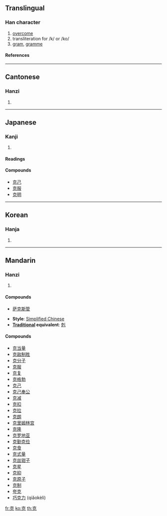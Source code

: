 {{see|剋}}

==Translingual==
===Han character===
{{Han char|rn=10|rad=儿|as=05|sn=7|four=4021<sub>6</sub>|canj=十口竹山 (JRHU)}}
# [[overcome]]
# transliteration for /k/ or /ko/
# [[gram]], [[gramme]]
====References====
{{Han ref|kx=0124.150|dkj=01355|dj=0263.040|hdz=10269.040|uh=514B|ud=20811|bh=A74A|bd=42826}}
----
==Cantonese==
===Hanzi===
{{yue-hanzi|jyut=|y=hak1}}
# {{defn|Cantonese}}
----
==Japanese==
===Kanji===
{{ja-kanji|grade=c|rs=儿05}}
# {{defn|Japanese}} 
====Readings====
{{ja-readings|on=[[こく]] (koku)|kun=[[かつ]] (katsu), [[よい]] (yoi), [[よく]] (yoku)}}

====Compounds====
*[[克己]]
*[[克服]]
*[[克明]]
----
==Korean==
===Hanja===
{{ko-hanja|hangeul=[[극]]|rv=geuk|mr=kŭk}}
# {{defn|Korean}}
----
==Mandarin==
===Hanzi===
{{cmn-hanzi|pin=[[kè]] ([[ke4]])|wg=k'o<sup>4</sup>}}
# {{defn|Mandarin}}

====Compounds====
*[[萨克斯管]]

* '''Style''': [[Simplified Chinese]] 
* '''[[Traditional Chinese|Traditional]] equivalent''': [[剋]]

====Compounds====
*[[克当量]]
*[[克敌制胜]]
*[[克分子]]
*[[克服]]
*[[克复]]
*[[克格勃]]
*[[克己]]
*[[克己奉公]]
*[[克减]]
*[[克扣]]
*[[克拉]]
*[[克朗]]
*[[克里姆林宫]]
*[[克隆]]
*[[克罗地亚]]
*[[克勤克俭]]
*[[克食]]
*[[克式量]]
*[[克丝钳子]]
*[[克星]]
*[[克抑]]
*[[克原子]]
*[[克制]]
*[[夸克]]
*[[巧克力]] (qiǎokèlì)

[[fr:克]]
[[ko:克]]
[[th:克]]